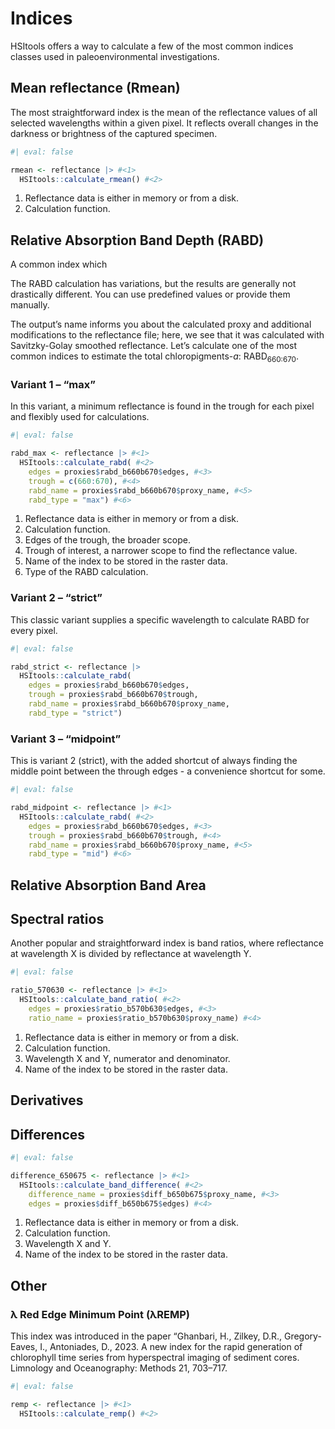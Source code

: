 # Indices

HSItools offers a way to calculate a few of the most common indices classes used in paleoenvironmental investigations.

## Mean reflectance (Rmean)

The most straightforward index is the mean of the reflectance values of all selected wavelengths within a given pixel. It reflects overall changes in the darkness or brightness of the captured specimen.

```r
#| eval: false

rmean <- reflectance |> #<1>
  HSItools::calculate_rmean() #<2>
```

1.  Reflectance data is either in memory or from a disk.
2.  Calculation function.

## Relative Absorption Band Depth (RABD)

A common index which

The RABD calculation has variations, but the results are generally not drastically different. You can use predefined values or provide them manually.

The output's name informs you about the calculated proxy and additional modifications to the reflectance file; here, we see that it was calculated with Savitzky-Golay smoothed reflectance. Let’s calculate one of the most common indices to estimate the total chloropigments-*a*: RABD~660:670~.

### Variant 1 – "max"

In this variant, a minimum reflectance is found in the trough for each pixel and flexibly used for calculations.

```r
#| eval: false

rabd_max <- reflectance |> #<1>
  HSItools::calculate_rabd( #<2>
    edges = proxies$rabd_b660b670$edges, #<3>
    trough = c(660:670), #<4>
    rabd_name = proxies$rabd_b660b670$proxy_name, #<5>
    rabd_type = "max") #<6>
```

1.  Reflectance data is either in memory or from a disk.
2.  Calculation function.
3.  Edges of the trough, the broader scope.
4.  Trough of interest, a narrower scope to find the reflectance value.
5.  Name of the index to be stored in the raster data.
6.  Type of the RABD calculation.

### Variant 2 – "strict"

This classic variant supplies a specific wavelength to calculate RABD for every pixel.

```r
#| eval: false

rabd_strict <- reflectance |>
  HSItools::calculate_rabd(
    edges = proxies$rabd_b660b670$edges,
    trough = proxies$rabd_b660b670$trough,
    rabd_name = proxies$rabd_b660b670$proxy_name,
    rabd_type = "strict")
```

### Variant 3 – "midpoint"

This is variant 2 (strict), with the added shortcut of always finding the middle point between the through edges - a convenience shortcut for some.

```r
#| eval: false

rabd_midpoint <- reflectance |> #<1>
  HSItools::calculate_rabd( #<2>
    edges = proxies$rabd_b660b670$edges, #<3>
    trough = proxies$rabd_b660b670$trough, #<4>
    rabd_name = proxies$rabd_b660b670$proxy_name, #<5>
    rabd_type = "mid") #<6>
```

## Relative Absorption Band Area

## Spectral ratios

Another popular and straightforward index is band ratios, where reflectance at wavelength X is divided by reflectance at wavelength Y.

```r
#| eval: false

ratio_570630 <- reflectance |> #<1>
  HSItools::calculate_band_ratio( #<2>
    edges = proxies$ratio_b570b630$edges, #<3>
    ratio_name = proxies$ratio_b570b630$proxy_name) #<4>
```

1.  Reflectance data is either in memory or from a disk.
2.  Calculation function.
3.  Wavelength X and Y, numerator and denominator.
4.  Name of the index to be stored in the raster data.

## Derivatives

## Differences

```r
#| eval: false

difference_650675 <- reflectance |> #<1>
  HSItools::calculate_band_difference( #<2>
    difference_name = proxies$diff_b650b675$proxy_name, #<3>
    edges = proxies$diff_b650b675$edges) #<4>
```

1.  Reflectance data is either in memory or from a disk.
2.  Calculation function.
3.  Wavelength X and Y.
4.  Name of the index to be stored in the raster data.

## Other

### λ Red Edge Minimum Point (λREMP)

This index was introduced in the paper “Ghanbari, H., Zilkey, D.R., Gregory-Eaves, I., Antoniades, D., 2023. A new index for the rapid generation of chlorophyll time series from hyperspectral imaging of sediment cores. Limnology and Oceanography: Methods 21, 703–717.

```r
#| eval: false

remp <- reflectance |> #<1>
  HSItools::calculate_remp() #<2>
```
